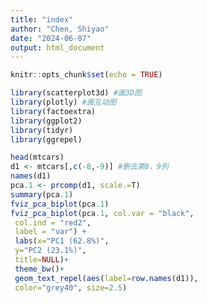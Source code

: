 ```yaml
---
title: "index"
author: "Chen, Shiyao"
date: "2024-06-07"
output: html_document
---
```


```r
knitr::opts_chunk$set(echo = TRUE)
```

```r
library(scatterplot3d) #画3D图
library(plotly) #画互动图
library(factoextra)
library(ggplot2)
library(tidyr)
library(ggrepel)
```

```r
head(mtcars)
d1 <- mtcars[,c(-8,-9)] #删去第8，9列 
names(d1)
pca.1 <- prcomp(d1, scale.=T)
summary(pca.1)
fviz_pca_biplot(pca.1)
fviz_pca_biplot(pca.1, col.var = "black",
 col.ind = "red2",
 label = "var") +
 labs(x="PC1 (62.8%)",
 y="PC2 (23.1%)",
 title=NULL)+
 theme_bw()+
 geom_text_repel(aes(label=row.names(d1)),
 color="grey40", size=2.5)
```
